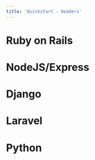 ```yaml
---
title: 'Quickstart - Headers'
---
```


# Ruby on Rails
<CardGroup cols={2}>
  <Card title="GitHub Repo" icon="github"
    href="https://github.com/aptible/template-rails">
  </Card>
  <Card title="View Example" icon="browser" href="https://app-52710.on-aptible.com/">
  </Card>
</CardGroup>

# NodeJS/Express
<CardGroup cols={2}>
  <Card title="GitHub Repo" icon="github"
    href="https://github.com/aptible/template-express">
  </Card>
  <Card title="View Example" icon="browser" href="https://app-52737.on-aptible.com/">
  </Card>
</CardGroup>

# Django
<CardGroup cols={2}>
  <Card title="GitHub Repo" icon="github"
    href="https://github.com/aptible/template-django">
  </Card>
  <Card title="View Example" icon="browser" href="https://app-52709.on-aptible.com/">
  </Card>
</CardGroup>

# Laravel
<CardGroup cols={2}>
  <Card title="GitHub Repo" icon="github"
    href="https://github.com/aptible/template-laravel">
  </Card>
  <Card title="View Example" icon="browser" href="https://app-52756.on-aptible.com/">
  </Card>
  </CardGroup>

# Python
<CardGroup cols={2}>
  <Card title="GitHub Repo" icon="github"
    href="https://github.com/aptible/deploy-demo-app">
  </Card>
  <Card title="View Example" icon="browser" href="https://app-60388.on-aptible.com/">
  </Card>
  </CardGroup>
</CardGroup>